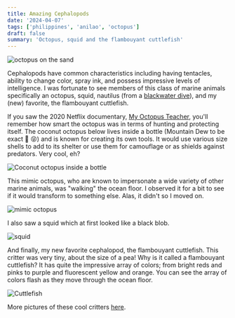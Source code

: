 ```yaml
---
title: Amazing Cephalopods
date: '2024-04-07'
tags: ['philippines', 'anilao', 'octopus']
draft: false
summary: 'Octopus, squid and the flambouyant cuttlefish'
---
```


<Image
  src="/static/images/anilao-octopus-cuttlefish/white-octopus.jpeg"
  width={800}
  height={840}
  alt="octopus on the sand"
/>

Cephalopods have common characteristics including having tentacles, ability to change color, spray ink, and possess impressive levels of intelligence. I was fortunate to see members of this class of marine animals specifically an octopus, squid, nautilus (from a [blackwater dive](https://blog.glcodeworks.com/blog/anilao-blackwater)), and my (new) favorite, the flambouyant cuttlefish.

If you saw the 2020 Netflix documentary, [My Octopus Teacher](https://www.netflix.com/title/81045007), you'll remember how smart the octopus was in terms of hunting and protecting itself. The coconut octopus below lives inside a bottle (Mountain Dew to be exact 🍾 😝) and is known for creating its own tools. It would use various size shells to add to its shelter or use them for camouflage or as shields against predators. Very cool, eh?

<Image
  src="/static/images/anilao-octopus-cuttlefish/coconut-octopus.jpg"
  width={800}
  height={600}
  alt="Coconut octopus inside a bottle"
/>

This mimic octopus, who are known to impersonate a wide variety of other marine animals, was "walking" the ocean floor. I observed it for a bit to see if it would transform to something else. Alas, it didn't so I moved on.

<Image
  src="/static/images/anilao-octopus-cuttlefish/mimic-octopus.jpg"
  width={800}
  height={600}
  alt="mimic octopus"
/>

I also saw a squid which at first looked like a black blob.

<Image
  src="/static/images/anilao-octopus-cuttlefish/squid.jpg"
  width={800}
  height={600}
  alt="squid"
/>

And finally, my new favorite cephalopod, the flambouyant cuttlefish. This critter was very tiny, about the size of a pea! Why is it called a flambouyant cuttlefish? It has quite the impressive array of colors; from bright reds and pinks to purple and fluorescent yellow and orange. You can see the array of colors flash as they move through the ocean floor.

<Image
  src="/static/images/anilao-octopus-cuttlefish/cuttlefish.jpg"
  width={800}
  height={600}
  alt="Cuttlefish"
/>

More pictures of these cool critters [here](https://generosalitton.smugmug.com/Smart-Gallery/n-j2sHzd).
